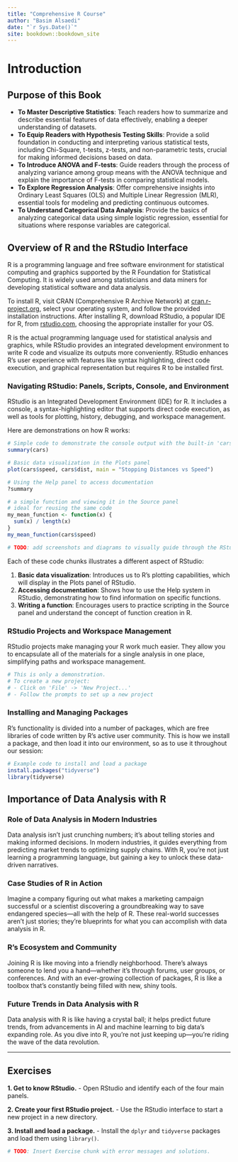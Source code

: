 --- 
title: "Comprehensive R Course"
author: "Basim Alsaedi"
date: "`r Sys.Date()`"
site: bookdown::bookdown_site
---

# Introduction

## Purpose of this Book

- **To Master Descriptive Statistics**: Teach readers how to summarize and describe essential features of data effectively, enabling a deeper understanding of datasets.
- **To Equip Readers with Hypothesis Testing Skills**: Provide a solid foundation in conducting and interpreting various statistical tests, including Chi-Square, t-tests, z-tests, and non-parametric tests, crucial for making informed decisions based on data.
- **To Introduce ANOVA and F-tests**: Guide readers through the process of analyzing variance among group means with the ANOVA technique and explain the importance of F-tests in comparing statistical models.
- **To Explore Regression Analysis**: Offer comprehensive insights into Ordinary Least Squares (OLS) and Multiple Linear Regression (MLR), essential tools for modeling and predicting continuous outcomes.
- **To Understand Categorical Data Analysis**: Provide the basics of analyzing categorical data using simple logistic regression, essential for situations where response variables are categorical.

## Overview of R and the RStudio Interface

R is a programming language and free software environment for statistical computing and graphics supported by the R Foundation for Statistical Computing. It is widely used among statisticians and data miners for developing statistical software and data analysis.

To install R, visit CRAN (Comprehensive R Archive Network) at [cran.r-project.org](https://cran.r-project.org/), select your operating system, and follow the provided installation instructions. After installing R, download RStudio, a popular IDE for R, from [rstudio.com](https://www.rstudio.com/products/rstudio/download/), choosing the appropriate installer for your OS.

R is the actual programming language used for statistical analysis and graphics, while RStudio provides an integrated development environment to write R code and visualize its outputs more conveniently. RStudio enhances R's user experience with features like syntax highlighting, direct code execution, and graphical representation but requires R to be installed first.

### Navigating RStudio: Panels, Scripts, Console, and Environment

RStudio is an Integrated Development Environment (IDE) for R. It includes a console, a syntax-highlighting editor that supports direct code execution, as well as tools for plotting, history, debugging, and workspace management.

Here are demonstrations on how R works:

```{r navigation-RStudio1, echo=TRUE, message=FALSE, warning=FALSE}
# Simple code to demonstrate the console output with the built-in 'cars' dataset
summary(cars)
```

```{r navigation-RStudio2, echo=TRUE, message=FALSE, warning=FALSE}
# Basic data visualization in the Plots panel
plot(cars$speed, cars$dist, main = "Stopping Distances vs Speed")
```

```{r navigation-RStudio3, echo=TRUE, message=FALSE, warning=FALSE, eval=TRUE}
# Using the Help panel to access documentation
?summary
```

```{r navigation-RStudio4, echo=TRUE, message=FALSE, warning=FALSE}

# a simple function and viewing it in the Source panel
# ideal for reusing the same code
my_mean_function <- function(x) {
  sum(x) / length(x)
}
my_mean_function(cars$speed)

# TODO: add screenshots and diagrams to visually guide through the RStudio interface.
```

Each of these code chunks illustrates a different aspect of RStudio:

1. **Basic data visualization**: Introduces us to R's plotting capabilities, which will display in the Plots panel of RStudio.
2. **Accessing documentation**: Shows how to use the Help system in RStudio, demonstrating how to find information on specific functions.
3. **Writing a function**: Encourages users to practice scripting in the Source panel and understand the concept of function creation in R.


### RStudio Projects and Workspace Management

RStudio projects make managing your R work much easier. They allow you to encapsulate all of the materials for a single analysis in one place, simplifying paths and workspace management.

```{r RStudio-projects, eval=FALSE}
# This is only a demonstration.
# To create a new project:
# - Click on 'File' -> 'New Project...'
# - Follow the prompts to set up a new project
```

### Installing and Managing Packages

R’s functionality is divided into a number of packages, which are free libraries of code written by R's active user community. This is how we install a package, and then load it into our environment, so as to use it throughout our session:

```{r install-packages, eval=FALSE}
# Example code to install and load a package
install.packages("tidyverse")
library(tidyverse)
```


## Importance of Data Analysis with R

### Role of Data Analysis in Modern Industries
Data analysis isn’t just crunching numbers; it’s about telling stories and making informed decisions. In modern industries, it guides everything from predicting market trends to optimizing supply chains. With R, you're not just learning a programming language, but gaining a key to unlock these data-driven narratives.

### Case Studies of R in Action
Imagine a company figuring out what makes a marketing campaign successful or a scientist discovering a groundbreaking way to save endangered species—all with the help of R. These real-world successes aren't just stories; they're blueprints for what you can accomplish with data analysis in R.

### R's Ecosystem and Community
Joining R is like moving into a friendly neighborhood. There’s always someone to lend you a hand—whether it's through forums, user groups, or conferences. And with an ever-growing collection of packages, R is like a toolbox that's constantly being filled with new, shiny tools.

### Future Trends in Data Analysis with R
Data analysis with R is like having a crystal ball; it helps predict future trends, from advancements in AI and machine learning to big data's expanding role. As you dive into R, you’re not just keeping up—you’re riding the wave of the data revolution.

--- 

## Exercises

**1. Get to know RStudio.**
- Open RStudio and identify each of the four main panels.

**2. Create your first RStudio project.**
- Use the RStudio interface to start a new project in a new directory.

**3. Install and load a package.**
- Install the `dplyr` and `tidyverse` packages and load them using `library()`. 

```r
# TODO: Insert Exercise chunk with error messages and solutions.
```
